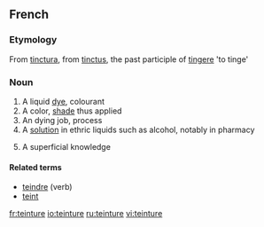==French==

===Etymology===
From {{etyl|la|fr}} [[tinctura]], from [[tinctus]], the past participle of [[tingere]] 'to tinge'

===Noun===
{{fr-noun|f}}

# A liquid [[dye]], colourant
# A color, [[shade]] thus applied
# An dying job, process
# A [[solution]] in ethric liquids such as alcohol, notably in pharmacy
# {{figurative}} A superficial knowledge

====Related terms====
* [[teindre]] (verb)
* [[teint]] {{m}}

[[fr:teinture]]
[[io:teinture]]
[[ru:teinture]]
[[vi:teinture]]